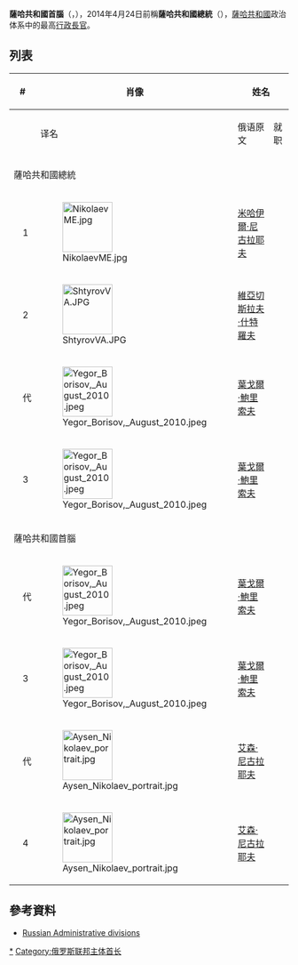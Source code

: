 {{Infobox political post
|post            = 首脑
|body            = 薩哈共和國
|nativename      =
|insignia        = Standard of the Head of the Sakha (Yakut) Republic.svg
|insigniasize    = 200px
|insigniacaption = 萨哈共和国首脑旗帜
|department      =
|image           =Aysen Nikolaev portrait.jpg
|alt             = 
|incumbent       = [[艾森·尼古拉耶夫|艾森·尼古拉耶夫]]
|incumbentsince  = 2018年5月28日
|residence       = 俄羅斯[[薩哈共和國|薩哈共和國]][[雅库茨克|雅库茨克]]基洛夫街11号
|nominator       = 
|nominatorpost   =
|appointer       = [[直接選舉|直接選舉]]
|appointerpost   = 
|termlength      = 5年
|inaugural       = [[米哈伊爾·尼古拉耶夫|米哈伊爾·尼古拉耶夫]]
|formation       = 1991年12月10日
|last            =
|abolished       =
|succession      = 
|salary          = 
|website         = {{url|glava.sakha.gov.ru}}
}}
'''薩哈共和國首腦'''（{{lang-ru|Глава Республики Саха}}，{{lang-sah|Саха Өрөспγγбγлγкэтин Ил Дархана}}），2014年4月24日前稱'''薩哈共和國總統'''（{{lang-ru|Президент Республики Саха}}），[[薩哈共和國|薩哈共和國]]政治体系中的最高[[行政長官|行政長官]]。

== 列表 ==
{| class="wikitable" style="margin-bottom: 10px;"
|-
! colspan="2" width=30|#
! rowspan="2"|肖像 
! colspan="2"|姓名
! colspan="2"|任期
! rowspan="2"|政党
|-
!
!
! 译名
! 俄语原文
! 就职 
! 离职 
|-
! colspan=8 |薩哈共和國總統
|- 
| style="background:{{Party meta/color/無黨籍}};"|
| rowspan=2|1
| rowspan=2|[[File:NikolaevME.jpg|90px]]
| rowspan=2|[[米哈伊爾·葉菲莫維奇·尼古拉耶夫|米哈伊爾·尼古拉耶夫]]
| rowspan=2|{{lang|ru|Михаил Николаев}}
| rowspan=2|1991年12月10日
| rowspan=2|2002年1月21日
| [[無黨籍|無黨籍]]
|-
| style="background:{{Party meta/color/Communist Party of the Russian Federation}};"|
| [[俄罗斯联邦共产党|俄罗斯联邦共产党]]
|- 
| style="background:{{Party meta/color/無黨籍}};"|
| rowspan=2|2
| rowspan=2|[[File:ShtyrovVA.JPG|90px]]
| rowspan=2|[[維亞切斯拉夫·阿納托利耶維奇·什特羅夫|維亞切斯拉夫·什特羅夫]]
| rowspan=2|{{lang|ru|Вячеслав Штыров}}
| rowspan=2|2002年1月28日
| rowspan=2|2010年5月31日
| [[無黨籍|無黨籍]]
|-
| style="background:{{Party meta/color/統一俄羅斯黨}};"|
| [[統一俄羅斯|統一俄羅斯]]
|- bgcolor="#E6E6AA" 
| style="background:{{Party meta/color/統一俄羅斯黨}};"|
| 代
| [[File:Yegor_Borisov,_August_2010.jpeg|90px]]
| [[葉戈爾·阿法納西耶維奇·鮑里索夫|葉戈爾·鮑里索夫]]
| {{lang|ru|Егор Борисов}}
| 2010年5月31日<ref>{{cite web|url=http://premier.gov.ru/eng/visits/ru/11848/info/11857/|title=Yegor Borisov, President of the Republic of Sakha (Yakutia)|accessdate=2017-01-19|archive-date=2012-07-20|archive-url=https://archive.is/20120720231259/premier.gov.ru/eng/visits/ru/11848/info/11857/|dead-url=no}}</ref>
| 2010年6月17日
| 统一俄罗斯
|-
| style="background:{{Party meta/color/統一俄羅斯黨}};"|
| 3
| [[File:Yegor_Borisov,_August_2010.jpeg|90px]]
| [[葉戈爾·阿法納西耶維奇·鮑里索夫|葉戈爾·鮑里索夫]]
| {{lang|ru|Егор Борисов}}
| 2010年6月17日
| 2014年4月24日
| 统一俄罗斯
|-
! colspan=8 |薩哈共和國首腦
|- bgcolor="#E6E6AA" 
| style="background:{{Party meta/color/統一俄羅斯黨}};"|
| 代
| [[File:Yegor_Borisov,_August_2010.jpeg|90px]]
| [[葉戈爾·阿法納西耶維奇·鮑里索夫|葉戈爾·鮑里索夫]]
| {{lang|ru|Егор Борисов}}
| 2014年4月24日
| 2014年9月27日
| 统一俄罗斯
|-
| style="background:{{Party meta/color/統一俄羅斯黨}};"|
| 3
| [[File:Yegor_Borisov,_August_2010.jpeg|90px]]
| [[葉戈爾·阿法納西耶維奇·鮑里索夫|葉戈爾·鮑里索夫]]
| {{lang|ru|Егор Борисов}}
| 2014年9月27日
| 2018年5月28日
| 统一俄罗斯
|- bgcolor="#E6E6AA" 
| style="background:{{Party meta/color/統一俄羅斯黨}};"|
| 代
| [[File:Aysen_Nikolaev_portrait.jpg|90px]]
| [[艾森·谢尔盖耶维奇·尼古拉耶夫|艾森·尼古拉耶夫]]
| {{lang|ru|Айсен Николаев}}
| 2018年5月28日
| 2018年9月27日
| 统一俄罗斯
|-
| style="background:{{Party meta/color/統一俄羅斯黨}};"|
| 4
| [[File:Aysen_Nikolaev_portrait.jpg|90px]]
| [[艾森·谢尔盖耶维奇·尼古拉耶夫|艾森·尼古拉耶夫]]
| {{lang|ru|Айсен Николаев}}
| 2018年9月27日
| ''现任''
| 统一俄罗斯
|}

== 參考資料 ==
{{reflist}}
*[http://www.worldstatesmen.org/Russian_republics.htm Russian Administrative divisions] {{Wayback|url=http://www.worldstatesmen.org/Russian_republics.htm |date=20170128180217 }}

{{俄罗斯联邦主体首长}}
{{薩哈共和國首腦}}
[[Category:萨哈共和国首脑|*]]
[[Category:俄罗斯联邦主体首长|Category:俄罗斯联邦主体首长]]